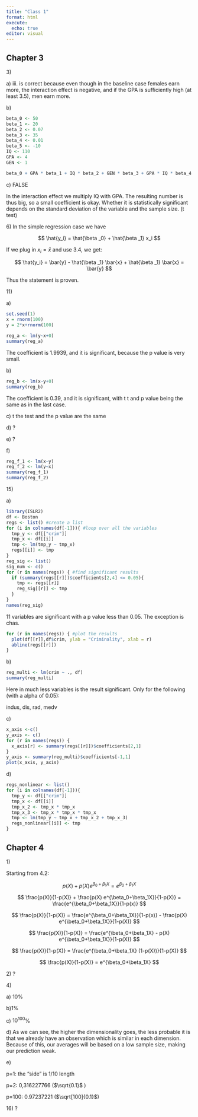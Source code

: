 ```yaml
---
title: "Class 1"
format: html
execute: 
  echo: true
editor: visual
---
```


## Chapter 3

3\)

a\) iii. is correct because even though in the baseline case females earn more, the interaction effect is negative, and if the GPA is sufficiently high (at least 3.5), men earn more.

b\)

```r
beta_0 <- 50
beta_1 <- 20
beta_2 <- 0.07
beta_3 <- 35
beta_4 <- 0.01
beta_5 <- -10
IQ <- 110
GPA <- 4
GEN <- 1

beta_0 + GPA * beta_1 + IQ * beta_2 + GEN * beta_3 + GPA * IQ * beta_4 + GPA * GEN * beta_5
```

c\) FALSE

In the interaction effect we multiply IQ with GPA. The resulting number is thus big, so a small coefficient is okay. Whether it is statistically significant depends on the standard deviation of the variable and the sample size. (t test)

6\) In the simple regression case we have

$$
\hat{y_i} = \hat{\beta _0} + \hat{\beta _1} x_i
$$

If we plug in $x_i = \bar{x}$ and use 3.4, we get:

$$
\hat{y_i} = \bar{y} - \hat{\beta _1} \bar{x} + \hat{\beta _1} \bar{x} = \bar{y}
$$

Thus the statement is proven.

11\)

a\)

```r
set.seed(1)
x = rnorm(100)
y = 2*x+rnorm(100)

reg_a <- lm(y~x+0)
summary(reg_a)
```

The coefficient is 1.9939, and it is significant, because the p value is very small.

b\)

```r
reg_b <- lm(x~y+0)
summary(reg_b)
```

The coefficient is 0.39, and it is significant, with t t and p value being the same as in the last case.

c\) t the test and the p value are the same

d\) ?

e\) ?

f\)

```r
reg_f_1 <- lm(x~y) 
reg_f_2 <- lm(y~x)
summary(reg_f_1)
summary(reg_f_2)

```

15\)

a\)

```r
library(ISLR2)
df <- Boston
regs <- list() #create a list
for (i in colnames(df[-1])){ #loop over all the variables
  tmp_y <- df[["crim"]]
  tmp_x <- df[[i]]
  tmp <- lm(tmp_y ~ tmp_x)
  regs[[i]] <- tmp
}
reg_sig <- list()
sig_num <- c()
for (r in names(regs)) { #find significant results
  if (summary(regs[[r]])$coefficients[2,4] <= 0.05){
    tmp <- regs[[r]]
    reg_sig[[r]] <- tmp
  }
}
names(reg_sig)
```

11 variables are significant with a p value less than 0.05. The exception is chas.

```r
for (r in names(regs)) { #plot the results
  plot(df[[r]],df$crim, ylab = "Criminality", xlab = r)
  abline(regs[[r]])
}
```

b\)

```r
reg_multi <- lm(crim ~ ., df)
summary(reg_multi)
```

Here in much less variables is the result significant. Only for the following (with a alpha of 0.05):

indus, dis, rad, medv

c\)

```r
x_axis <-c()
y_axis <- c()
for (r in names(regs)) {
  x_axis[r] <- summary(regs[[r]])$coefficients[2,1]
}
y_axis <- summary(reg_multi)$coefficients[-1,1]
plot(x_axis, y_axis)
```

d\)

```r
regs_nonlinear <- list()
for (i in colnames(df[-1])){
  tmp_y <- df[["crim"]]
  tmp_x <- df[[i]]
  tmp_x_2 <- tmp_x * tmp_x
  tmp_x_3 <- tmp_x * tmp_x * tmp_x
  tmp <- lm(tmp_y ~ tmp_x + tmp_x_2 + tmp_x_3)
  regs_nonlinear[[i]] <- tmp
}
```

## Chapter 4

1\)

Starting from 4.2:

$$
p(X) + p(X) e^{\beta_0+\beta_1X} = e^{\beta_0+\beta_1X}
$$

$$
\frac{p(X)}{1-p(X)} + \frac{p(X) e^{\beta_0+\beta_1X}}{1-p(X)} =  \frac{e^{\beta_0+\beta_1X}}{1-p(x)}
$$

$$
\frac{p(X)}{1-p(X)}  =  \frac{e^{\beta_0+\beta_1X}}{1-p(x)} - \frac{p(X) e^{\beta_0+\beta_1X}}{1-p(X)}
$$

$$
\frac{p(X)}{1-p(X)}  =  \frac{e^{\beta_0+\beta_1X} - p(X) e^{\beta_0+\beta_1X}}{1-p(X)}
$$

$$
\frac{p(X)}{1-p(X)}  =  \frac{e^{\beta_0+\beta_1X} (1-p(X))}{1-p(X)}
$$

$$
\frac{p(X)}{1-p(X)}  =  e^{\beta_0+\beta_1X}
$$

2\) ?

4\)

a\) 10%

b)1%

c\) $10^{100}$%

d\) As we can see, the higher the dimensionality goes, the less probable it is that we already have an observation which is similar in each dimension. Because of this, our averages will be based on a low sample size, making our prediction weak.

e\)

p=1: the "side" is 1/10 length

p=2: 0,316227766 ($\sqrt{0.1}$ )

p=100: 0.97237221 ($\sqrt[100]{0.1}$)

16\) ?

